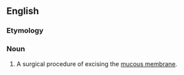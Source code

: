 ==English==

===Etymology===
{{confix|en|muco|tomy}}

===Noun===
{{en-noun|mucotomies}}

# {{lb|en|medical}} A surgical procedure of excising the [[mucous membrane]].